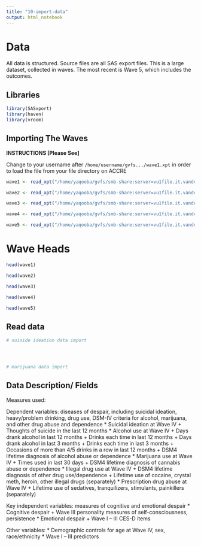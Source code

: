 ```yaml
---
title: "10-import-data"
output: html_notebook
---
```


# Data

All data is structured. Source files are all SAS export files. This is a large dataset, collected in waves. The most recent is Wave 5, which includes the outcomes.

## Libraries
```r
library(SASxport)
library(haven)
library(vroom)
```

## Importing The Waves

**INSTRUCTIONS [Please See]**

Change to your username after `/home/username/gvfs.../wave1.xpt` in order to load the file from your file directory on ACCRE

```r
wave1 <- read_xpt("/home/yaqooba/gvfs/smb-share:server=vu1file.it.vanderbilt.edu,share=gaydosh_addhealth/Gaydosh/Core Files/In Home Interview Files/wave1.xpt")

wave2 <- read_xpt("/home/yaqooba/gvfs/smb-share:server=vu1file.it.vanderbilt.edu,share=gaydosh_addhealth/Gaydosh/Core Files/In Home Interview Files/wave2.xpt")

wave3 <- read_xpt("/home/yaqooba/gvfs/smb-share:server=vu1file.it.vanderbilt.edu,share=gaydosh_addhealth/Gaydosh/Core Files/In Home Interview Files/wave3.xpt")

wave4 <- read_xpt("/home/yaqooba/gvfs/smb-share:server=vu1file.it.vanderbilt.edu,share=gaydosh_addhealth/Gaydosh/Core Files/In Home Interview Files/wave4.xpt")

wave5 <- read_xpt("/home/yaqooba/gvfs/smb-share:server=vu1file.it.vanderbilt.edu,share=gaydosh_addhealth/Gaydosh/Core Files/In Home Interview Files/wave5.xpt")
```

# Wave Heads

```r
head(wave1)
```

```r
head(wave2)
```

```r
head(wave3)
```

```r
head(wave4)
```

```r
head(wave5)
```

## Read data

```r
# suiside ideation data import




# marijuana data import

```



## Data Description/ Fields

Measures used:

Dependent variables: diseases of despair, including suicidal ideation, heavy/problem drinking, drug use, DSM-IV criteria for alcohol, marijuana, and other drug abuse and dependence
*	Suicidal ideation at Wave IV
    +	Thoughts of suicide in the last 12 months
*	Alcohol use at Wave IV
    +	Days drank alcohol in last 12 months
    +	Drinks each time in last 12 months
    +	Days drank alcohol in last 3 months
    +	Drinks each time in last 3 months
    +	Occasions of more than 4/5 drinks in a row in last 12 months
    +	DSM4 lifetime diagnosis of alcohol abuse or dependence
*	Marijuana use at Wave IV
    +	Times used in last 30 days
    +	DSM4 lifetime diagnosis of cannabis abuse or dependence
*	Illegal drug use at Wave IV
    +	DSM4 lifetime diagnosis of other drug use/dependence
    +	Lifetime use of cocaine, crystal meth, heroin, other illegal drugs (separately)
*	Prescription drug abuse at Wave IV
    +	Lifetime use of sedatives, tranquilizers, stimulants, painkillers (separately)

Key independent variables: measures of cognitive and emotional despair
*	Cognitive despair
    +	Wave III personality measures of self-consciousness, persistence
*	Emotional despair
    +	Wave I – III CES-D items

Other variables: 
*	Demographic controls for age at Wave IV, sex, race/ethnicity
*	Wave I – III predictors
